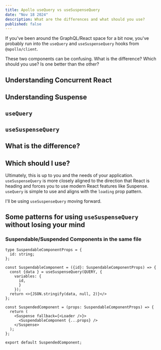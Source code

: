 ```yaml
---
title: Apollo useQuery vs useSuspenseQuery
date: "Nov 18 2024"
description: What are the differences and what should you use?
published: false
---
```


If you've been around the GraphQL/React space for a bit now, you've probably run
into the `useQuery` and `useSuspenseQuery` hooks from `@apollo/client`.

These two components can be confusing. What is the difference? Which should you
use? Is one better than the other?


## Understanding Concurrent React

## Understanding Suspense

## `useQuery`

## `useSuspenseQuery`

## What is the difference?

## Which should I use?

Ultimately, this is up to you and the needs of your application.
`useSuspenseQuery` is more closely aligned to the direction that React is
heading and forces you to use modern React features like Suspense. `useQuery` is
simple to use and aligns with the `loading` prop pattern.

I'll be using `useSuspenseQuery` moving forward.

## Some patterns for using `useSuspenseQuery` without losing your mind

### Suspendable/Suspended Components in the same file

```tsx
type SuspendableComponentProps = {
  id: string;
};

const SuspendableComponent = ({id}: SuspendableComponentProps) => {
  const {data } = useSuspenseQuery(QUERY, {
    variables: {
      id,
      }
    });
  return <>{JSON.stringify(data, null, 2)}</>
};

const SuspendedComponent = (props: SuspendableComponentProps) => {
  return (
    <Suspense fallback={<Loader />}>
      <SuspendableComponent {...props} />
    </Suspense>
  );
};

export default SuspendedComponent;
```

